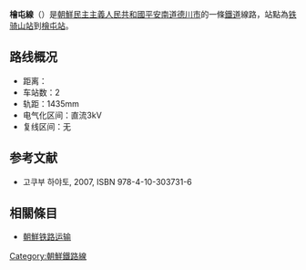 '''檜屯線'''（{{kor|名=北|諺=회둔선|漢=檜屯線|羅=Hoedun sŏn|f=y}}）是[[朝鮮民主主義人民共和國|朝鮮民主主義人民共和國]][[平安南道|平安南道]][[德川市|德川市]]的一條[[鐵道|鐵道]]線路，站點為[[铁骑山站|铁骑山站]]到[[檜屯站|檜屯站]]。

==路线概况==
*距离：
*车站数：2
*轨距：1435mm
*电气化区间：直流3kV
*复线区间：无

==参考文献==
* 고쿠부 하야토{{lang|ja|(国分隼人), 《将軍様の鉄道 北朝鮮鉄道事情》, 新潮社}}, 2007, ISBN 978-4-10-303731-6

==相關條目==
* [[朝鮮铁路运输|朝鮮铁路运输]]

{{朝鮮鐵路線}}
{{檜屯線}}

[[Category:朝鮮鐵路線|Category:朝鮮鐵路線]]